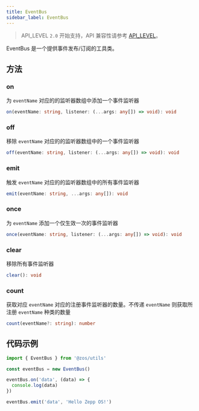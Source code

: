 ```yaml
---
title: EventBus
sidebar_label: EventBus
---
```


> API_LEVEL `2.0` 开始支持，API 兼容性请参考 [API_LEVEL](../../../../guides/framework/device/compatibility.md)。

EventBus 是一个提供事件发布/订阅的工具类。

## 方法

### on

为 `eventName` 对应的的监听器数组中添加一个事件监听器

```ts
on(eventName: string, listener: (...args: any[]) => void): void
```

### off

移除 `eventName` 对应的的监听器数组中的一个事件监听器

```ts
off(eventName: string, listener: (...args: any[]) => void): void
```

### emit

触发 `eventName` 对应的的监听器数组中的所有事件监听器

```ts
emit(eventName: string, ...args: any[]): void
```

### once

为 `eventName` 添加一个仅生效一次的事件监听器

```ts
once(eventName: string, listener: (...args: any[]) => void): void
```

### clear

移除所有事件监听器

```ts
clear(): void
```

### count

获取对应 `eventName` 对应的注册事件监听器的数量。不传递 `eventName` 则获取所注册 `eventName` 种类的数量

```ts
count(eventName?: string): number
```

## 代码示例

```js
import { EventBus } from '@zos/utils'

const eventBus = new EventBus()

eventBus.on('data', (data) => {
  console.log(data)
})

eventBus.emit('data', 'Hello Zepp OS!')
```
